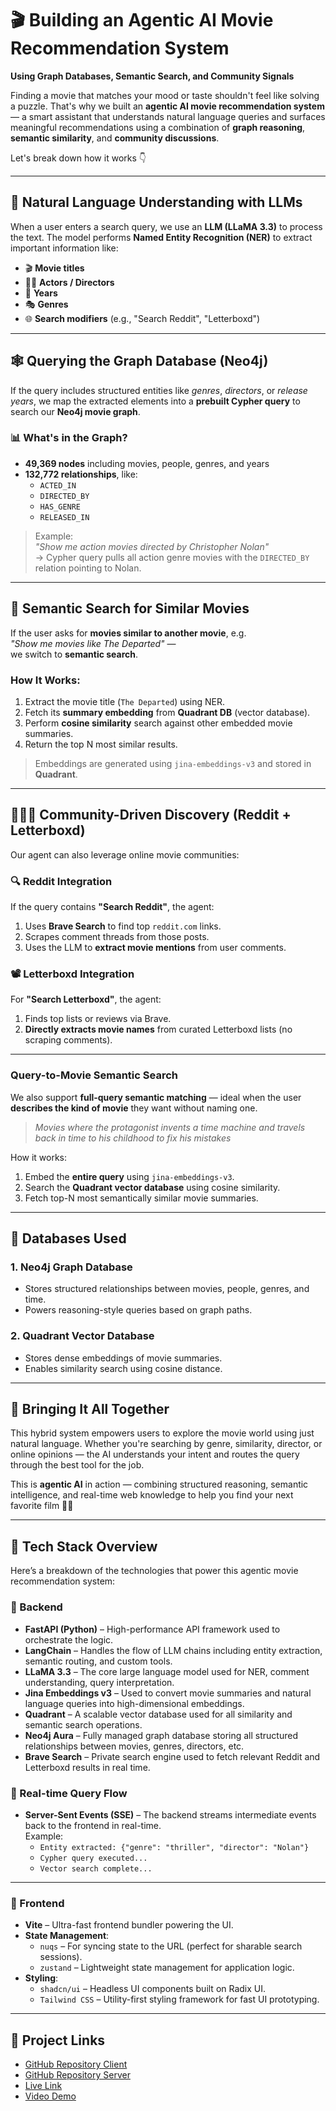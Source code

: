 <Cover
  src="https://wallpapercave.com/wp/wp1945909.jpg"
  alt="Image from https://wallpapercave.com/w/wp1945909"
  caption="Image credits wallpapercave.com"
/>

# 🎬 Building an Agentic AI Movie Recommendation System

**Using Graph Databases, Semantic Search, and Community Signals**

Finding a movie that matches your mood or taste shouldn't feel like solving a puzzle. That's why we built an **agentic AI movie recommendation system** — a smart assistant that understands natural language queries and surfaces meaningful recommendations using a combination of **graph reasoning**, **semantic similarity**, and **community discussions**.

Let's break down how it works 👇

---

## 🧠 Natural Language Understanding with LLMs

When a user enters a search query, we use an **LLM (LLaMA 3.3)** to process the text. The model performs **Named Entity Recognition (NER)** to extract important information like:

- 🎬 **Movie titles**
- 👨‍🎤 **Actors / Directors**
- 📅 **Years**
- 🎭 **Genres**
- 🌐 **Search modifiers** (e.g., "Search Reddit", "Letterboxd")

---

## 🕸️ Querying the Graph Database (Neo4j)

If the query includes structured entities like _genres_, _directors_, or _release years_, we map the extracted elements into a **prebuilt Cypher query** to search our **Neo4j movie graph**.

### 📊 What's in the Graph?

- **49,369 nodes** including movies, people, genres, and years
- **132,772 relationships**, like:
  - `ACTED_IN`
  - `DIRECTED_BY`
  - `HAS_GENRE`
  - `RELEASED_IN`

> Example:  
> _"Show me action movies directed by Christopher Nolan"_  
> → Cypher query pulls all action genre movies with the `DIRECTED_BY` relation pointing to Nolan.

---

## 🧬 Semantic Search for Similar Movies

If the user asks for **movies similar to another movie**, e.g.  
_"Show me movies like *The Departed*"_ —  
we switch to **semantic search**.

### How It Works:

1. Extract the movie title (`The Departed`) using NER.
2. Fetch its **summary embedding** from **Quadrant DB** (vector database).
3. Perform **cosine similarity** search against other embedded movie summaries.
4. Return the top N most similar results.

> Embeddings are generated using `jina-embeddings-v3` and stored in **Quadrant**.

---

## 🧑‍🤝‍🧑 Community-Driven Discovery (Reddit + Letterboxd)

Our agent can also leverage online movie communities:

### 🔍 Reddit Integration

If the query contains **"Search Reddit"**, the agent:

1. Uses **Brave Search** to find top `reddit.com` links.
2. Scrapes comment threads from those posts.
3. Uses the LLM to **extract movie mentions** from user comments.

### 📽️ Letterboxd Integration

For **"Search Letterboxd"**, the agent:

1. Finds top lists or reviews via Brave.
2. **Directly extracts movie names** from curated Letterboxd lists (no scraping comments).

---

### **Query-to-Movie Semantic Search**

We also support **full-query semantic matching** — ideal when the user **describes the kind of movie** they want without naming one.

> _Movies where the protagonist invents a time machine and travels back in time to his childhood to fix his mistakes_

How it works:

1. Embed the **entire query** using `jina-embeddings-v3`.
2. Search the **Quadrant vector database** using cosine similarity.
3. Fetch top-N most semantically similar movie summaries.

---

## 🧰 Databases Used

### 1. **Neo4j Graph Database**

- Stores structured relationships between movies, people, genres, and time.
- Powers reasoning-style queries based on graph paths.

### 2. **Quadrant Vector Database**

- Stores dense embeddings of movie summaries.
- Enables similarity search using cosine distance.

---

## 🚀 Bringing It All Together

This hybrid system empowers users to explore the movie world using just natural language. Whether you're searching by genre, similarity, director, or online opinions — the AI understands your intent and routes the query through the best tool for the job.

This is **agentic AI** in action — combining structured reasoning, semantic intelligence, and real-time web knowledge to help you find your next favorite film 🎥🍿

---

## 🧱 Tech Stack Overview

Here’s a breakdown of the technologies that power this agentic movie recommendation system:

### 🧠 Backend

- **FastAPI (Python)** – High-performance API framework used to orchestrate the logic.
- **LangChain** – Handles the flow of LLM chains including entity extraction, semantic routing, and custom tools.
- **LLaMA 3.3** – The core large language model used for NER, comment understanding, query interpretation.
- **Jina Embeddings v3** – Used to convert movie summaries and natural language queries into high-dimensional embeddings.
- **Quadrant** – A scalable vector database used for all similarity and semantic search operations.
- **Neo4j Aura** – Fully managed graph database storing all structured relationships between movies, genres, directors, etc.
- **Brave Search** – Private search engine used to fetch relevant Reddit and Letterboxd results in real time.

### 🔄 Real-time Query Flow

- **Server-Sent Events (SSE)** – The backend streams intermediate events back to the frontend in real-time.  
  Example:
  - `Entity extracted: {"genre": "thriller", "director": "Nolan"}`
  - `Cypher query executed...`
  - `Vector search complete...`

---

### 🎨 Frontend

- **Vite** – Ultra-fast frontend bundler powering the UI.
- **State Management**:
  - `nuqs` – For syncing state to the URL (perfect for sharable search sessions).
  - `zustand` – Lightweight state management for application logic.
- **Styling**:
  - `shadcn/ui` – Headless UI components built on Radix UI.
  - `Tailwind CSS` – Utility-first styling framework for fast UI prototyping.

---

## 🔗 Project Links

- [GitHub Repository Client](https://github.com/dibkb/cinema-lens-client)
- [GitHub Repository Server](https://github.com/dibkb/cinema-lens-server)
- [Live Link](https://cinema.borborah.xyz/)
- [Video Demo](https://dibkb-tesseract-images.s3.ap-south-1.amazonaws.com/website/demo-videos/cinema-lens.mp4)
